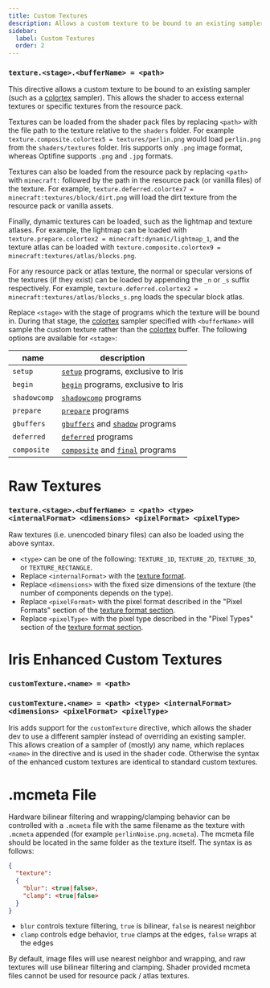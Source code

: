 ```yaml
---
title: Custom Textures
description: Allows a custom texture to be bound to an existing sampler (such as a colortex).
sidebar:
  label: Custom Textures
  order: 2
---
```



### `texture.<stage>.<bufferName> = <path>`
This directive allows a custom texture to be bound to an existing sampler (such as a [colortex](/reference/buffers/colortex) sampler). This allows the shader to access external textures or specific textures from the resource pack.

Textures can be loaded from the shader pack files by replacing `<path>` with the file path to the texture relative to the `shaders` folder. For example `texture.composite.colortex5 = textures/perlin.png` would load `perlin.png` from the `shaders/textures` folder. Iris supports only `.png` image format, whereas Optifine supports `.png` and `.jpg` formats.

Textures can also be loaded from the resource pack by replacing `<path>` with `minecraft:` followed by the path in the resource pack (or vanilla files) of the texture. For example, `texture.deferred.colortex7 = minecraft:textures/block/dirt.png` will load the dirt texture from the resource pack or vanilla assets.

Finally, dynamic textures can be loaded, such as the lightmap and texture atlases. For example, the lightmap can be loaded with `texture.prepare.colortex2 = minecraft:dynamic/lightmap_1`, and the texture atlas can be loaded with `texture.composite.colortex9 = minecraft:textures/atlas/blocks.png`.

For any resource pack or atlas texture, the normal or specular versions of the textures (if they exist) can be loaded by appending the `_n` or `_s` suffix respectively. For example, `texture.deferred.colortex2 = minecraft:textures/atlas/blocks_s.png` loads the specular block atlas.

Replace `<stage>` with the stage of programs which the texture will be bound in. During that stage, the [colortex](/reference/buffers/colortex) sampler specified with `<bufferName>` will sample the custom texture rather than the [colortex](/reference/buffers/colortex) buffer. The following options are available for `<stage>`:

| name         | description                                                                                     |
|--------------|-------------------------------------------------------------------------------------------------|
| `setup`      | [`setup`](/reference/prorgams/setup) programs, exclusive to Iris                                |
| `begin`      | [`begin`](/reference/programs/begin) programs, exclusive to Iris                                |
| `shadowcomp` | [`shadowcomp`](/reference/programs/shadow_comp) programs                                        |
| `prepare`    | [`prepare`](/reference/programs/prepare) programs                                               |
| `gbuffers`   |  [`gbuffers`](/reference/programs/gbuffers) and [`shadow`](/reference/programs/shadow) programs |
| `deferred`   | [`deferred`](/reference/programs/deferred) programs                                             |
| `composite`  | [`composite`](/reference/programs/composite) and [`final`](/reference/programs/final) programs  |


# Raw Textures
### `texture.<stage>.<bufferName> = <path> <type> <internalFormat> <dimensions> <pixelFormat> <pixelType>`
Raw textures (i.e. unencoded binary files) can also be loaded using the above syntax.
- `<type>` can be one of the following: `TEXTURE_1D`, `TEXTURE_2D`, `TEXTURE_3D`, or `TEXTURE_RECTANGLE`.
- Replace `<internalFormat>` with the [texture format](/reference/buffers/texture_format).
- Replace `<dimensions>` with the fixed size dimensions of the texture (the number of components depends on the type).
- Replace `<pixelFormat>` with the pixel format described in the "Pixel Formats" section of the [texture format section](/reference/buffers/texture_format).
- Replace `<pixelType>` with the pixel type described in the "Pixel Types" section of the [texture format section](/reference/buffers/texture_format).


# Iris Enhanced Custom Textures
### `customTexture.<name> = <path>`
### `customTexture.<name> = <path> <type> <internalFormat> <dimensions> <pixelFormat> <pixelType>`
Iris adds support for the `customTexture` directive, which allows the shader dev to use a different sampler instead of overriding an existing sampler. This allows creation of a sampler of (mostly) any name, which replaces `<name>` in the directive and is used in the shader code. Otherwise the syntax of the enhanced custom textures are identical to standard custom textures.


# .mcmeta File
Hardware bilinear filtering and wrapping/clamping behavior can be controlled with a `.mcmeta` file with the same filename as the texture with `.mcmeta` appended (for example `perlinNoise.png.mcmeta`). The mcmeta file should be located in the same folder as the texture itself. The syntax is as follows:

```json
{
  "texture":
  {
    "blur": <true|false>,
    "clamp": <true|false>
  }
}
```

- `blur` controls texture filtering, `true` is bilinear, `false` is nearest neighbor
- `clamp` controls edge behavior, `true` clamps at the edges, `false` wraps at the edges

By default, image files will use nearest neighbor and wrapping, and raw textures will use bilinear filtering and clamping. Shader provided mcmeta files cannot be used for resource pack / atlas textures.

<img src="/src/assets/cucumber.png" width="1" height="1" />